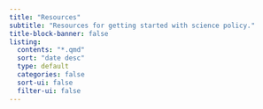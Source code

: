 ```yaml
---
title: "Resources"
subtitle: "Resources for getting started with science policy."
title-block-banner: false
listing:
  contents: "*.qmd"
  sort: "date desc"
  type: default
  categories: false
  sort-ui: false
  filter-ui: false
---
```

